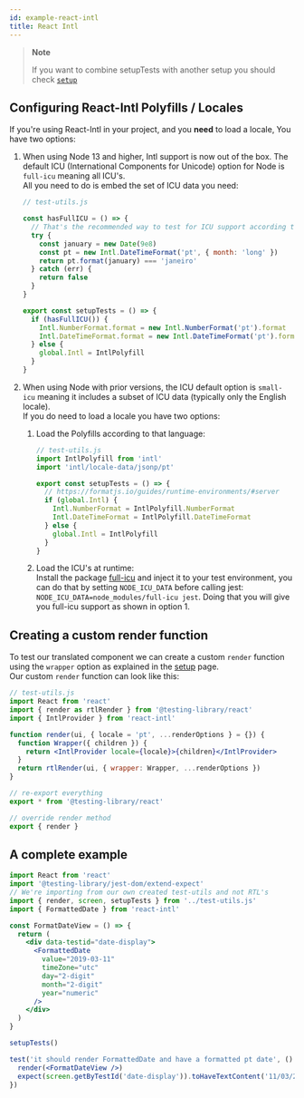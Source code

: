 ```yaml
---
id: example-react-intl
title: React Intl
---
```


> **Note**
>
> If you want to combine setupTests with another setup you should check
> [`setup`](react-testing-library/setup.mdx)

## Configuring React-Intl Polyfills / Locales

If you're using React-Intl in your project, and you **need** to load a locale,
You have two options:

1.  When using Node 13 and higher, Intl support is now out of the box. The
    default ICU (International Components for Unicode) option for Node is
    `full-icu` meaning all ICU's.  
     All you need to do is embed the set of ICU data you need:

    ```js
    // test-utils.js

    const hasFullICU = () => {
      // That's the recommended way to test for ICU support according to Node.js docs
      try {
        const january = new Date(9e8)
        const pt = new Intl.DateTimeFormat('pt', { month: 'long' })
        return pt.format(january) === 'janeiro'
      } catch (err) {
        return false
      }
    }

    export const setupTests = () => {
      if (hasFullICU()) {
        Intl.NumberFormat.format = new Intl.NumberFormat('pt').format
        Intl.DateTimeFormat.format = new Intl.DateTimeFormat('pt').format
      } else {
        global.Intl = IntlPolyfill
      }
    }
    ```

2.  When using Node with prior versions, the ICU default option is `small-icu`
    meaning it includes a subset of ICU data (typically only the English
    locale).  
    If you do need to load a locale you have two options:

    1. Load the Polyfills according to that language:

       ```js
       // test-utils.js
       import IntlPolyfill from 'intl'
       import 'intl/locale-data/jsonp/pt'

       export const setupTests = () => {
         // https://formatjs.io/guides/runtime-environments/#server
         if (global.Intl) {
           Intl.NumberFormat = IntlPolyfill.NumberFormat
           Intl.DateTimeFormat = IntlPolyfill.DateTimeFormat
         } else {
           global.Intl = IntlPolyfill
         }
       }
       ```

    2. Load the ICU's at runtime:  
       Install the package
       [full-icu](https://github.com/unicode-org/full-icu-npm) and inject it to
       your test environment, you can do that by setting `NODE_ICU_DATA` before
       calling jest: `NODE_ICU_DATA=node_modules/full-icu jest`. Doing that you
       will give you full-icu support as shown in option 1.

## Creating a custom render function

To test our translated component we can create a custom `render` function using
the `wrapper` option as explained in the
[setup](./react-testing-library/setup.mdx) page.  
Our custom `render` function can look like this:

```jsx
// test-utils.js
import React from 'react'
import { render as rtlRender } from '@testing-library/react'
import { IntlProvider } from 'react-intl'

function render(ui, { locale = 'pt', ...renderOptions } = {}) {
  function Wrapper({ children }) {
    return <IntlProvider locale={locale}>{children}</IntlProvider>
  }
  return rtlRender(ui, { wrapper: Wrapper, ...renderOptions })
}

// re-export everything
export * from '@testing-library/react'

// override render method
export { render }
```

## A complete example

```jsx
import React from 'react'
import '@testing-library/jest-dom/extend-expect'
// We're importing from our own created test-utils and not RTL's
import { render, screen, setupTests } from '../test-utils.js'
import { FormattedDate } from 'react-intl'

const FormatDateView = () => {
  return (
    <div data-testid="date-display">
      <FormattedDate
        value="2019-03-11"
        timeZone="utc"
        day="2-digit"
        month="2-digit"
        year="numeric"
      />
    </div>
  )
}

setupTests()

test('it should render FormattedDate and have a formatted pt date', () => {
  render(<FormatDateView />)
  expect(screen.getByTestId('date-display')).toHaveTextContent('11/03/2019')
})
```
